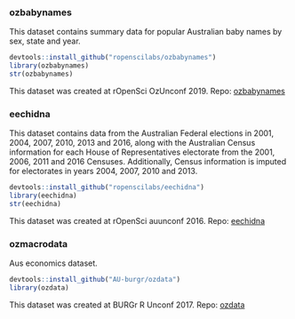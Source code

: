 
### ozbabynames 

This dataset contains summary data for popular Australian baby names by sex, state and year. 

```r
devtools::install_github("ropenscilabs/ozbabynames")
library(ozbabynames)
str(ozbabynames)
```

This dataset was created at rOpenSci OzUnconf 2019. Repo: [ozbabynames](https://github.com/ropenscilabs/ozbabynames)


### eechidna

This dataset contains data from the Australian Federal elections in 2001, 2004, 2007, 2010, 2013 and 2016, along with the Australian Census information for each House of Representatives electorate from the 2001, 2006, 2011 and 2016 Censuses. Additionally, Census information is imputed for electorates in years 2004, 2007, 2010 and 2013.

```r
devtools::install_github("ropenscilabs/eechidna")
library(eechidna)
str(eechidna)
```

This dataset was created at rOpenSci auunconf 2016. Repo: [eechidna](https://github.com/ropenscilabs/eechidna)


### ozmacrodata

Aus economics dataset. 

```r
devtools::install_github("AU-burgr/ozdata")
library(ozdata)

```


This dataset was created at BURGr R Unconf 2017. Repo: [ozdata](https://github.com/AU-BURGr/ozdata)
